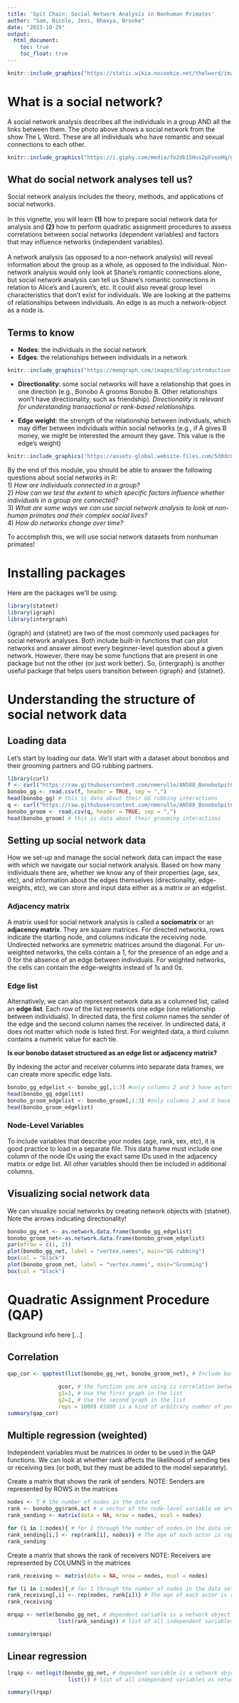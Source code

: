 ```yaml
---
title: 'Spit Chain: Social Network Analysis in Nonhuman Primates'
author: "Sam, Nicole, Jess, Bhavya, Brooke"
date: "2023-10-29"
output: 
  html_document:
    toc: true
    toc_float: true
---
```


```r
knitr::include_graphics("https://static.wikia.nocookie.net/thelword/images/8/80/LW_S01E09_The_Chart_01.png/revision/latest/scale-to-width-down/1000?cb=2021083014050")
```

# What is a social network?

A social network analysis describes all the individuals in a group AND all the links between them. The photo above shows a social network from the show The L Word. These are all individuals who have romantic and sexual connections to each other.

```r
knitr::include_graphics("https://i.giphy.com/media/fo2db15Hus2pFvxoHq/giphy.webp")
```

## What do social network analyses tell us?

Social network analysis includes the theory, methods, and applications of social networks. <br><br>
In this vignette, you will learn **(1)** how to prepare social network data for analysis and **(2)** how to perform quadratic assignment procedures to assess correlations between social networks (dependent variables) and factors that may influence networks (independent variables). <br><br>
A network analysis (as opposed to a non-network analysis) will reveal information about the group as a whole, as opposed to the individual. Non-network analysis would only look at Shane’s romantic connections alone, but social network analysis can tell us Shane’s romantic connections in relation to Alice’s and Lauren’s, etc. It could also reveal group level characteristics that don’t exist for individuals. We are looking at the patterns of relationships between individuals. An edge is as much a network-object as a node is. 

## Terms to know
- **Nodes**: the individuals in the social network
- **Edges**: the relationships between individuals in a network
```r
knitr::include_graphics("https://memgraph.com/images/blog/introduction-to-node-embedding/memgraph-tutorial-graph-sketch.png")
```

- **Directionality**: some social networks will have a relationship that goes in one direction (e.g., Bonobo A grooms Bonobo B. Other relationships won’t have directionality, such as friendship). *Directionality is relevant for understanding transactional or rank-based relationships.*

- **Edge weight**: the strength of the relationship between individuals, which may differ between individuals within social networks (e.g., if A gives B money, we might be interested the amount they gave. This value is the edge’s weight)
```r
knitr::include_graphics("https://assets-global.website-files.com/5d0dc87aac109e1ffdbe379c/60e19743a601cb5dff42ce85_jd.png")
```

By the end of this module, you should be able to answer the following questions about social networks in R: <br>
1) *How are individuals connected in a group?* <br>
2) *How can we test the extent to which specific factors influence whether individuals in a group are connected?* <br>
3) *What are some ways we can use social network analysis to look at non-human primates and their complex social lives?* <br>
4) *How do networks change over time?* 

To accomplish this, we will use social network datasets from nonhuman primates! 

# Installing packages
Here are the packages we'll be using:
```r
library(statnet)
library(igraph)
library(intergraph)
```

{igraph} and {statnet} are two of the most commonly used packages for social network analyses. Both include built-in functions that can plot networks and answer almost every beginner-level question about a given network. However, there may be some functions that are present in one package but not the other (or just work better). So, {intergraph} is another useful package that helps users transition between {igraph} and {statnet}. 

# Understanding the structure of social network data

## Loading data
Let's start by loading our data. We'll start with a dataset about bonobos and their grooming partners and GG rubbing partners. 
```r
library(curl)
f <- curl("https://raw.githubusercontent.com/nmerullo/AN588_BonoboSpitChain/main/AnzaEtAl_2021_ggr_weighted.csv")
bonobo_gg <- read.csv(f, header = TRUE, sep = ",")
head(bonobo_gg) # this is data about their GG rubbing interactions
q <- curl("https://raw.githubusercontent.com/nmerullo/AN588_BonoboSpitChain/main/AnzaEtAl_2021_grooming_weighted.csv")
bonobo_groom <- read.csv(q, header = TRUE, sep = ",")
head(bonobo_groom) # this is data about their grooming interactions
```

## Setting up social network data
How we set-up and manage the social network data can impact the ease with which we navigate our social network analysis. Based on how many individuals there are, whether we know any of their properties (age, sex, etc), and information about the edges themselves (directionality, edge-weights, etc), we can store and input data either as a matrix or an edgelist. 

### Adjacency matrix
A matrix used for social network analysis is called a **sociomatrix** or an **adjacency matrix**. They are square matrices. For directed networks, rows indicate the starting node, and columns indicate the receiving node. Undirected networks are symmetric matrices around the diagonal. For un-weighted networks, the cells contain a 1, for the presence of an edge and a 0 for the absence of an edge between individuals. For weighted networks, the cells can contain the edge-weights instead of 1s and 0s.

### Edge list
Alternatively, we can also represent network data as a columned list, called an **edge list**. Each row of the list represents one edge (one relationship between individuals). In directed data, the first column names the sender of the edge and the second column names the receiver. In undirected data, it does not matter which node is listed first. For weighted data, a third column contains a numeric value for each tie.

**Is our bonobo dataset structured as an edge list or adjacency matrix?**

By indexing the actor and receiver columns into separate data frames, we can create more specific edge lists.
```r
bonobo_gg_edgelist <- bonobo_gg[,1:3] #only columns 2 and 3 have actors and receivers
head(bonobo_gg_edgelist)
bonobo_groom_edgelist <- bonobo_groom[,1:3] #only columns 2 and 3 have actors and receivers
head(bonobo_groom_edgelist)
```
### Node-Level Variables
To include variables that describe your nodes (age, rank, sex, etc), it is good practice to load in a separate file. This data frame must include one column of the node IDs using the exact same IDs used in the adjacency matrix or edge list. All other variables should then be included in additional columns.

## Visualizing social network data
We can visualize social networks by creating network objects with {statnet}. Note the arrows indicating directionality! 
```r
bonobo_gg_net <- as.network.data.frame(bonobo_gg_edgelist)
bonobo_groom_net<-as.network.data.frame(bonobo_groom_edgelist)
par(mfrow = c(1, 2))
plot(bonobo_gg_net, label = "vertex.names", main="GG rubbing")
box(col = "black")
plot(bonobo_groom_net, label = "vertex.names", main="Grooming")
box(col = "black")
```

# Quadratic Assignment Procedure (QAP)
Background info here [...]

## Correlation
```r
qap_cor <- qaptest(list(bonobo_gg_net, bonobo_groom_net), # Include both network objects in a list. 
                                              
                gcor, # the function you are using is correlation between networks (gcor) 
                g1=1, # Use the first graph in the list
                g2=2, # Use the second graph in the list
                reps = 1000) #1000 is a kind of arbitrary number of permutations to run
summary(qap_cor)
```


## Multiple regression (weighted)
Independent variables must be matrices in order to be used in the QAP functions.
We can look at whether rank affects the likelihood of sending ties or receiving ties (or both, but they must be added to the model separately).

Create a matrix that shows the rank of senders.
NOTE: Senders are represented by ROWS in the matrices
```r
nodes <- 7 # the number of nodes in the data set
rank <- bonobo_gg$rank.act # a vector of the node-level variable we are interested in
rank_sending <- matrix(data = NA, nrow = nodes, ncol = nodes)

for (i in 1:nodes){ # for 1 through the number of nodes in the data set
rank_sending[i,] <- rep(rank[i], nodes)} # The age of each actor is repeated over entire ROW of matrix
rank_sending
```
Create a matrix that shows the rank of receivers
NOTE: Receivers are represented by COLUMNS in the matrices
```r
rank_receiving <- matrix(data = NA, nrow = nodes, ncol = nodes)

for (i in 1:nodes){ # for 1 through the number of nodes in the data set
rank_receiving[,i] <- rep(nodes, rank[i])} # The age of each actor is repeated over entire COLUMN of matrix
rank_receiving
```


```r
mrqap <- netlm(bonobo_gg_net, # dependent variable is a network object with a weighted adjacency matrix
                list(rank_sending)) # list of all independent variables as network objects or matrix objects

summary(mrqap)
```


## Linear regression

```r
lrqap <- netlogit(bonobo_gg_net, # dependent variable is a network object with an unweighted adjacency matrix
                   list()) # list of all independent variables as network objects or matrix objects

summary(lrqap)
```

